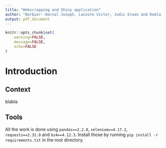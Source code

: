 ```yaml
---
title: "Webscrapping and Shiny application"
author: "Barbier--Darnal Joseph, Lacoste Victor, Judic Erwan and Komla Djodji Adayeke"
output: pdf_document
---
```


```r
knitr::opts_chunk$set(
    warning=FALSE,
    message=FALSE,
    echo=FALSE
)
```

# Introduction

## Context

blabla

## Tools

All the work is done using `pandas==2.2.0`, `selenium==4.17.2`, `requests==2.31.0` and `bs4==4.12.3`. Install those by running `pip install -r requirements.txt` in the root directory.